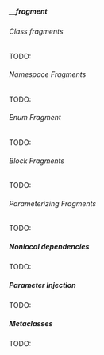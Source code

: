 =====__fragment=====
======Class fragments======
TODO:
======Namespace Fragments======
TODO:
======Enum Fragment======
TODO:
======Block Fragments======
TODO:
======Parameterizing Fragments======
TODO:
=====Nonlocal dependencies=====
TODO:
=====Parameter Injection=====
TODO:
=====Metaclasses=====
TODO:
{{todo|TODO:}}